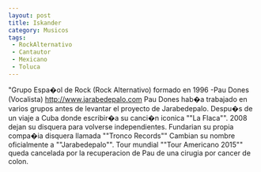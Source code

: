 ```yaml
---
layout: post
title: Iskander
category: Musicos
tags:
 - RockAlternativo
 - Cantautor
 - Mexicano
 - Toluca
---
```


"Grupo Espa�ol de Rock (Rock Alternativo) formado en 1996
-Pau Dones (Vocalista)
http://www.jarabedepalo.com
Pau Dones hab�a trabajado en varios grupos antes de levantar el proyecto de Jarabedepalo. Despu�s de un viaje a Cuba donde escribir�a su canci�n iconica ""La Flaca"".
2008 dejan su disquera para volverse independientes. Fundarian su propia compa�ia disquera llamada ""Tronco Records"" Cambian su nombre oficialmente a ""Jarabedepalo"".
Tour mundial ""Tour Americano 2015"" queda cancelada por la recuperacion de Pau de una cirugia por cancer de colon.
